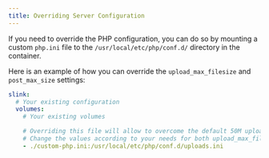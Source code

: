 ```yaml
---
title: Overriding Server Configuration
---
```


If you need to override the PHP configuration, you can do so by mounting a custom `php.ini` file to the `/usr/local/etc/php/conf.d/` directory in the container.

Here is an example of how you can override the `upload_max_filesize` and `post_max_size` settings:

```yaml
slink:
  # Your existing configuration
  volumes:
    # Your existing volumes

    # Overriding this file will allow to overcome the default 50M upload limit
    # Change the values according to your needs for both upload_max_filesize and post_max_size
    - ./custom-php.ini:/usr/local/etc/php/conf.d/uploads.ini
```
